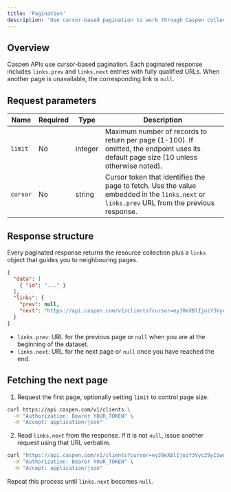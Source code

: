 ```yaml
---
title: 'Pagination'
description: 'Use cursor-based pagination to work through Caspen collection endpoints'
---
```


## Overview

Caspen APIs use cursor-based pagination. Each paginated response includes `links.prev` and `links.next` entries with fully qualified URLs. When another page is unavailable, the corresponding link is `null`.

## Request parameters

| Name | Required | Type | Description |
|------|----------|------|-------------|
| `limit` | No | integer | Maximum number of records to return per page (1-100). If omitted, the endpoint uses its default page size (10 unless otherwise noted). |
| `cursor` | No | string | Cursor token that identifies the page to fetch. Use the value embedded in the `links.next` or `links.prev` URL from the previous response. |

## Response structure

Every paginated response returns the resource collection plus a `links` object that guides you to neighbouring pages.

```json
{
  "data": [
    { "id": "..." }
  ],
  "links": {
    "prev": null,
    "next": "https://api.caspen.com/v1/clients?cursor=eyJ0eXBlIjoiY3Vyc29yIiwgLi4u"
  }
}
```

- `links.prev`: URL for the previous page or `null` when you are at the beginning of the dataset.
- `links.next`: URL for the next page or `null` once you have reached the end.

## Fetching the next page

1. Request the first page, optionally setting `limit` to control page size.

```bash
curl https://api.caspen.com/v1/clients \
  -H "Authorization: Bearer YOUR_TOKEN" \
  -H "Accept: application/json"
```

2. Read `links.next` from the response. If it is not `null`, issue another request using that URL verbatim.

```bash
curl "https://api.caspen.com/v1/clients?cursor=eyJ0eXBlIjoiY3Vyc29yIiwgLi4u" \
  -H "Authorization: Bearer YOUR_TOKEN" \
  -H "Accept: application/json"
```

Repeat this process until `links.next` becomes `null`.

